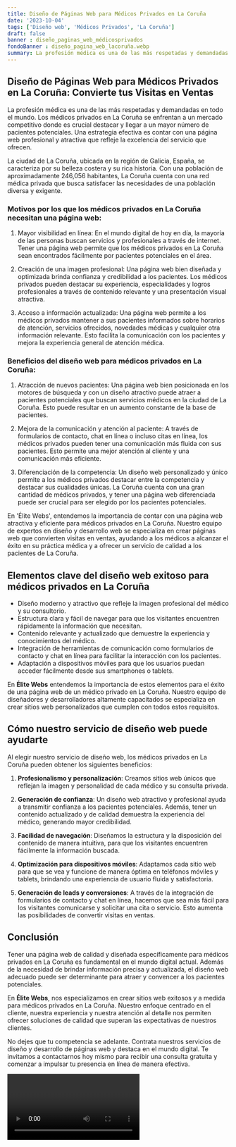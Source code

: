 ```yaml
---
title: Diseño de Páginas Web para Médicos Privados en La Coruña
date: '2023-10-04'
tags: ['Diseño web', 'Médicos Privados', 'La Coruña']
draft: false
banner : diseño_paginas_web_médicosprivados
fondoBanner : diseño_pagina_web_lacoruña.webp
summary: La profesión médica es una de las más respetadas y demandadas en todo el mundo. Los médicos privados en La Coruña se enfrentan a un mercado competitivo donde es crucial destacar y llegar a un mayor número de pacientes potenciales. Una estrategia efectiva es contar con una página web profesional y atractiva que refleje la excelencia del servicio que ofrecen.
---
```


## Diseño de Páginas Web para Médicos Privados en La Coruña: Convierte tus Visitas en Ventas

La profesión médica es una de las más respetadas y demandadas en todo el mundo. Los médicos privados en La Coruña se enfrentan a un mercado competitivo donde es crucial destacar y llegar a un mayor número de pacientes potenciales. Una estrategia efectiva es contar con una página web profesional y atractiva que refleje la excelencia del servicio que ofrecen.

La ciudad de La Coruña, ubicada en la región de Galicia, España, se caracteriza por su belleza costera y su rica historia. Con una población de aproximadamente 246,056 habitantes, La Coruña cuenta con una red médica privada que busca satisfacer las necesidades de una población diversa y exigente.

### Motivos por los que los médicos privados en La Coruña necesitan una página web:

1. Mayor visibilidad en línea: En el mundo digital de hoy en día, la mayoría de las personas buscan servicios y profesionales a través de internet. Tener una página web permite que los médicos privados en La Coruña sean encontrados fácilmente por pacientes potenciales en el área.

2. Creación de una imagen profesional: Una página web bien diseñada y optimizada brinda confianza y credibilidad a los pacientes. Los médicos privados pueden destacar su experiencia, especialidades y logros profesionales a través de contenido relevante y una presentación visual atractiva.

3. Acceso a información actualizada: Una página web permite a los médicos privados mantener a sus pacientes informados sobre horarios de atención, servicios ofrecidos, novedades médicas y cualquier otra información relevante. Esto facilita la comunicación con los pacientes y mejora la experiencia general de atención médica.

### Beneficios del diseño web para médicos privados en La Coruña:

1. Atracción de nuevos pacientes: Una página web bien posicionada en los motores de búsqueda y con un diseño atractivo puede atraer a pacientes potenciales que buscan servicios médicos en la ciudad de La Coruña. Esto puede resultar en un aumento constante de la base de pacientes.

2. Mejora de la comunicación y atención al paciente: A través de formularios de contacto, chat en línea o incluso citas en línea, los médicos privados pueden tener una comunicación más fluida con sus pacientes. Esto permite una mejor atención al cliente y una comunicación más eficiente.

3. Diferenciación de la competencia: Un diseño web personalizado y único permite a los médicos privados destacar entre la competencia y destacar sus cualidades únicas. La Coruña cuenta con una gran cantidad de médicos privados, y tener una página web diferenciada puede ser crucial para ser elegido por los pacientes potenciales.

En 'Élite Webs', entendemos la importancia de contar con una página web atractiva y eficiente para médicos privados en La Coruña. Nuestro equipo de expertos en diseño y desarrollo web se especializa en crear páginas web que convierten visitas en ventas, ayudando a los médicos a alcanzar el éxito en su práctica médica y a ofrecer un servicio de calidad a los pacientes de La Coruña.

<GifSeo />

<Cta />

## Elementos clave del diseño web exitoso para médicos privados en La Coruña

- Diseño moderno y atractivo que refleje la imagen profesional del médico y su consultorio.
- Estructura clara y fácil de navegar para que los visitantes encuentren rápidamente la información que necesitan.
- Contenido relevante y actualizado que demuestre la experiencia y conocimientos del médico.
- Integración de herramientas de comunicación como formularios de contacto y chat en línea para facilitar la interacción con los pacientes.
- Adaptación a dispositivos móviles para que los usuarios puedan acceder fácilmente desde sus smartphones o tablets.

En **Élite Webs** entendemos la importancia de estos elementos para el éxito de una página web de un médico privado en La Coruña. Nuestro equipo de diseñadores y desarrolladores altamente capacitados se especializa en crear sitios web personalizados que cumplen con todos estos requisitos.

## Cómo nuestro servicio de diseño web puede ayudarte

Al elegir nuestro servicio de diseño web, los médicos privados en La Coruña pueden obtener los siguientes beneficios:

1. **Profesionalismo y personalización**: Creamos sitios web únicos que reflejan la imagen y personalidad de cada médico y su consulta privada.

2. **Generación de confianza**: Un diseño web atractivo y profesional ayuda a transmitir confianza a los pacientes potenciales. Además, tener un contenido actualizado y de calidad demuestra la experiencia del médico, generando mayor credibilidad.

3. **Facilidad de navegación**: Diseñamos la estructura y la disposición del contenido de manera intuitiva, para que los visitantes encuentren fácilmente la información buscada.

4. **Optimización para dispositivos móviles**: Adaptamos cada sitio web para que se vea y funcione de manera óptima en teléfonos móviles y tablets, brindando una experiencia de usuario fluida y satisfactoria.

5. **Generación de leads y conversiones**: A través de la integración de formularios de contacto y chat en línea, hacemos que sea más fácil para los visitantes comunicarse y solicitar una cita o servicio. Esto aumenta las posibilidades de convertir visitas en ventas.

## Conclusión

Tener una página web de calidad y diseñada específicamente para médicos privados en La Coruña es fundamental en el mundo digital actual. Además de la necesidad de brindar información precisa y actualizada, el diseño web adecuado puede ser determinante para atraer y convencer a los pacientes potenciales.

En **Élite Webs**, nos especializamos en crear sitios web exitosos y a medida para médicos privados en La Coruña. Nuestro enfoque centrado en el cliente, nuestra experiencia y nuestra atención al detalle nos permiten ofrecer soluciones de calidad que superan las expectativas de nuestros clientes.

No dejes que tu competencia se adelante. Contrata nuestros servicios de diseño y desarrollo de páginas web y destaca en el mundo digital. Te invitamos a contactarnos hoy mismo para recibir una consulta gratuita y comenzar a impulsar tu presencia en línea de manera efectiva.

<Video />

<CtaBot job='Médicos Privados' city='La Coruña'/>

<Gmaps query='La Coruña+españa+maps' />